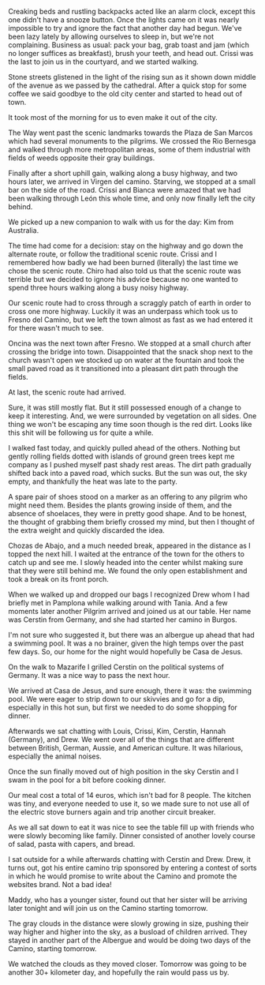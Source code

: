 Creaking beds and rustling backpacks acted like an alarm clock, except
this one didn't have a snooze button. Once the lights came on it was nearly
impossible to try and ignore the fact that another day had begun. We've been
lazy lately by allowing ourselves to sleep in, but we're not complaining.
Business as usual: pack your bag, grab toast and jam (which no longer suffices
as breakfast), brush your teeth, and head out. Crissi was the last to join us
in the courtyard, and we started walking.

Stone streets glistened in the light of the rising sun as it shown down middle
of the avenue as we passed by the cathedral. After a quick stop for some coffee
we said goodbye to the old city center and started to head out of town.

It took most of the morning for us to even make it out of the city.

The Way went past the scenic landmarks towards the Plaza de San Marcos which had
several monuments to the pilgrims. We crossed the Rio Bernesga and walked
through more metropolitan areas, some of them industrial with fields of weeds
opposite their gray buildings.

Finally after a short uphill gain, walking along a busy highway, and two hours
later, we arrived in Virgen del camino. Starving, we stopped at a small bar on
the side of the road. Crissi and Bianca were amazed that we had been walking
through León this whole time, and only now finally left the city behind.

We picked up a new companion to walk with us for the day: Kim from Australia.

The time had come for a decision: stay on the highway and go down the alternate
route, or follow the traditional scenic route. Crissi and I remembered how
badly we had been burned (literally) the last time we chose the scenic route.
Chiro had also told us that the scenic route was terrible but we decided to
ignore his advice because no one wanted to spend three hours walking along a
busy noisy highway.

Our scenic route had to cross through a scraggly patch of earth in order to
cross one more highway. Luckily it was an underpass which took us to Fresno del
Camino, but we left the town almost as fast as we had entered it for there
wasn't much to see.

Oncina was the next town after Fresno. We stopped at a small church after
crossing the bridge into town. Disappointed that the snack shop next to the
church wasn't open we stocked up on water at the fountain and took the small
paved road as it transitioned into a pleasant dirt path through the fields.

At last, the scenic route had arrived.

Sure, it was still mostly flat. But it still possessed enough of a change to
keep it interesting. And, we were surrounded by vegetation on all sides. One
thing we won't be escaping any time soon though is the red dirt. Looks like
this shit will be following us for quite a while.

I walked fast today, and quickly pulled ahead of the others. Nothing but gently
rolling fields dotted with islands of ground green trees kept me company as I
pushed myself past shady rest areas. The dirt path gradually shifted back into
a paved road, which sucks. But the sun was out, the sky empty, and thankfully
the heat was late to the party.

A spare pair of shoes stood on a marker as an offering to any pilgrim who might
need them. Besides the plants growing inside of them, and the absence of
shoelaces, they were in pretty good shape. And to be honest, the thought of
grabbing them briefly crossed my mind, but then I thought of the extra weight
and quickly discarded the idea.

Chozas de Abajo, and a much needed break, appeared in the distance as I topped
the next hill. I waited at the entrance of the town for the others to catch up
and see me. I slowly headed into the center whilst making sure that they were
still behind me. We found the only open establishment and took a break on its
front porch.

When we walked up and dropped our bags I recognized Drew whom I had briefly met
in Pamplona while walking around with Tania. And a few moments later another
Pilgrim arrived and joined us at our table. Her name was Cerstin from Germany,
and she had started her camino in Burgos.

I'm not sure who suggested it, but there was an albergue up ahead that had a
swimming pool. It was a no brainer, given the high temps over the past few
days. So, our home for the night would hopefully be Casa de Jesus.

On the walk to Mazarife I grilled Cerstin on the political systems of Germany.
It was a nice way to pass the next hour.

We arrived at Casa de Jesus, and sure enough, there it was: the swimming pool.
We were eager to strip down to our skivvies and go for a dip, especially in
this hot sun, but first we needed to do some shopping for dinner.

Afterwards we sat chatting with Louis, Crissi, Kim, Cerstin, Hannah
(Germany), and Drew. We went over all of the things that are different between
British, German, Aussie, and American culture. It was hilarious, especially the
animal noises.

Once the sun finally moved out of high position in the sky Cerstin and I swam in
the pool for a bit before cooking dinner.

Our meal cost a total of 14 euros, which isn't bad for 8 people. The kitchen was
tiny, and everyone needed to use it, so we made sure to not use all of the
electric stove burners again and trip another circuit breaker.

As we all sat down to eat it was nice to see the table fill up with friends who
were slowly becoming like family. Dinner consisted of another lovely course of
salad, pasta with capers, and bread.

I sat outside for a while afterwards chatting with Cerstin and Drew. Drew, it
turns out, got his entire camino trip sponsored by entering a contest of sorts
in which he would promise to write about the Camino and promote the websites
brand. Not a bad idea!

Maddy, who has a younger sister, found out that her sister will be arriving
later tonight and will join us on the Camino starting tomorrow.

The gray clouds in the distance were slowly growing in size, pushing their way
higher and higher into the sky, as a busload of children arrived. They stayed
in another part of the Albergue and would be doing two days of the Camino,
starting tomorrow.

We watched the clouds as they moved closer. Tomorrow was going to be another 30+
kilometer day, and hopefully the rain would pass us by.
